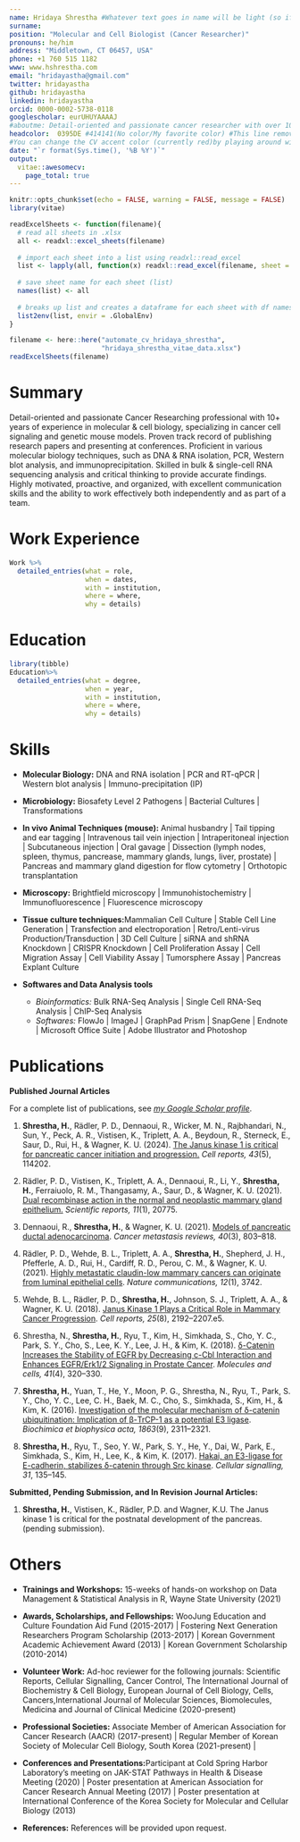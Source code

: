 ```yaml
---
name: Hridaya Shrestha #Whatever text goes in name will be light (so if you don't want your last name to be bold, put your full name here). Whatever text goes in surname will be bold (so if you want your name to be bold, put your full name as surname).
surname:
position: "Molecular and Cell Biologist (Cancer Researcher)"
pronouns: he/him
address: "Middletown, CT 06457, USA"
phone: +1 760 515 1182
www: www.hshrestha.com
email: "hridayastha@gmail.com"
twitter: hridayastha
github: hridayastha
linkedin: hridayastha
orcid: 0000-0002-5738-0118
googlescholar: eurUHUYAAAAJ
#aboutme: Detail-oriented and passionate cancer researcher with over 10 years of experience in molecular and cell biology. Adaptive team player with in-depth knowledge of cancer cell signaling and genetic mouse models.
headcolor:  0395DE #414141(No color/My favorite color) #This line removes the accent color altogether.
#You can change the CV accent color (currently red)by playing around with the awesome-cv.cls document where colors are defined (look from line 122).
date: "`r format(Sys.time(), '%B %Y')`"
output:
  vitae::awesomecv:
    page_total: true
---
```


```r
knitr::opts_chunk$set(echo = FALSE, warning = FALSE, message = FALSE)
library(vitae)
```

```r
readExcelSheets <- function(filename){
  # read all sheets in .xlsx 
  all <- readxl::excel_sheets(filename)
  
  # import each sheet into a list using readxl::read_excel
  list <- lapply(all, function(x) readxl::read_excel(filename, sheet = x))
  
  # save sheet name for each sheet (list)
  names(list) <- all
  
  # breaks up list and creates a dataframe for each sheet with df names matching sheet names
  list2env(list, envir = .GlobalEnv)
}
```

```r
filename <- here::here("automate_cv_hridaya_shrestha", 
                       "hridaya_shrestha_vitae_data.xlsx")
readExcelSheets(filename)
```

# Summary

\paragraphstyle

Detail-oriented and passionate Cancer Researching professional with 10+ years of experience in molecular & cell biology, specializing in cancer cell signaling and genetic mouse models. Proven track record of publishing research papers and presenting at conferences. Proficient in various molecular biology techniques, such as DNA & RNA isolation, PCR, Western blot analysis, and immunoprecipitation. Skilled in bulk & single-cell RNA sequencing analysis and critical thinking to provide accurate findings. Highly motivated, proactive, and organized, with excellent communication skills and the ability to work effectively both independently and as part of a team.

\normalfont

# Work Experience

```r
Work %>% 
  detailed_entries(what = role,
                   when = dates,
                   with = institution,
                   where = where,
                   why = details)
```

# Education

```r
library(tibble)
Education%>% 
  detailed_entries(what = degree,
                   when = year,
                   with = institution,
                   where = where,
                   why = details)
```

# Skills

- **Molecular Biology:** DNA and RNA isolation | PCR and RT-qPCR | Western blot analysis | Immuno-precipitation (IP)

- **Microbiology:** Biosafety Level 2 Pathogens | Bacterial Cultures | Transformations

- **In vivo Animal Techniques (mouse):** Animal husbandry | Tail tipping and ear tagging | Intravenous tail vein injection | Intraperitoneal injection | Subcutaneous injection | Oral gavage | Dissection (lymph nodes, spleen, thymus, pancrease, mammary glands, lungs, liver, prostate) | Pancreas and mammary gland digestion for flow cytometry | Orthotopic transplantation

- **Microscopy:** Brightfield microscopy | Immunohistochemistry | Immunofluorescence | Fluorescence microscopy

- **Tissue culture techniques:**Mammalian Cell Culture | Stable Cell Line Generation | Transfection and electroporation | Retro/Lenti-virus Production/Transduction | 3D Cell Culture | siRNA and shRNA Knockdown | CRISPR Knockdown | Cell Proliferation Assay | Cell Migration Assay | Cell Viability Assay | Tumorsphere Assay | Pancreas Explant Culture

- **Softwares and Data Analysis tools** 
    - *Bioinformatics:* Bulk RNA-Seq Analysis | Single Cell RNA-Seq Analysis | ChIP-Seq Analysis
    - *Softwares:* FlowJo | ImageJ | GraphPad Prism | SnapGene | Endnote | Microsoft Office Suite | Adobe Illustrator and Photoshop
    
<!--- **Languages:** Nepali-Native speaker | English - Full professional proficiency | Korean - Limited working proficiency | Hindi - Limited working proficiency -->

# Publications

**Published Journal Articles**

For a complete list of publications, see [*my Google Scholar profile*](https://scholar.google.com/citations?user=eurUHUYAAAAJ&hl=en).

1. **Shrestha, H.**, Rädler, P. D., Dennaoui, R., Wicker, M. N., Rajbhandari, N., Sun, Y., Peck, A. R., Vistisen, K., Triplett, A. A., Beydoun, R., Sterneck, E., Saur, D., Rui, H., & Wagner, K. U. (2024). [The Janus kinase 1 is critical for pancreatic cancer initiation and progression.](https://doi.org/10.1016/j.celrep.2024.114202) *Cell reports, 43*(5), 114202.

1. Rädler, P. D., Vistisen, K., Triplett, A. A., Dennaoui, R., Li, Y., **Shrestha, H.**, Ferraiuolo, R. M., Thangasamy, A., Saur, D., & Wagner, K. U. (2021). [Dual recombinase action in the normal and neoplastic mammary gland epithelium.](https://doi.org/10.1038/s41598-021-00231-8) *Scientific reports, 11*(1), 20775. 

1. Dennaoui, R., **Shrestha, H.**, & Wagner, K. U. (2021). [Models of pancreatic ductal adenocarcinoma](https://doi.org/10.1007/s10555-021-09989-9). *Cancer metastasis reviews, 40*(3), 803–818.

1. Rädler, P. D., Wehde, B. L., Triplett, A. A., **Shrestha, H.**, Shepherd, J. H., Pfefferle, A. D., Rui, H., Cardiff, R. D., Perou, C. M., & Wagner, K. U. (2021). [Highly metastatic claudin-low mammary cancers can originate from luminal epithelial cells](https://doi.org/10.1038/s41467-021-23957-5). *Nature communications, 12*(1), 3742. 

<!--1. Sakamoto, K., Rädler, P. D., Wehde, B. L., Triplett, A. A., **Shrestha, H.**, Ferraiuolo, R. M., Amari, F., Coppola, V., Klinakis, A., Efstratiadis, A., & Wagner, K. U. (2020). [Efficient tissue-type specific expression of target genes in a tetracycline-controlled manner from the ubiquitously active Eef1a1 locus](https://doi.org/10.1038/s41598-019-57052-z). *Scientific reports, 10*(1), 207. -->

5. Wehde, B. L., Rädler, P. D., **Shrestha, H.**, Johnson, S. J., Triplett, A. A., & Wagner, K. U. (2018). [Janus Kinase 1 Plays a Critical Role in Mammary Cancer Progression](https://doi.org/10.1016/j.celrep.2018.10.063). *Cell reports, 25*(8), 2192–2207.e5. 

5. Shrestha, N., **Shrestha, H.**, Ryu, T., Kim, H., Simkhada, S., Cho, Y. C., Park, S. Y., Cho, S., Lee, K. Y., Lee, J. H., & Kim, K. (2018). [δ-Catenin Increases the Stability of EGFR by Decreasing c-Cbl Interaction and Enhances EGFR/Erk1/2 Signaling in Prostate Cancer](https://doi.org/10.14348/molcells.2018.2292). *Molecules and cells, 41*(4), 320–330.

5. **Shrestha, H.**, Yuan, T., He, Y., Moon, P. G., Shrestha, N., Ryu, T., Park, S. Y., Cho, Y. C., Lee, C. H., Baek, M. C., Cho, S., Simkhada, S., Kim, H., & Kim, K. (2016). [Investigation of the molecular mechanism of δ-catenin ubiquitination: Implication of β-TrCP-1 as a potential E3 ligase](https://doi.org/10.1016/j.bbamcr.2016.06.006). *Biochimica et biophysica acta, 1863*(9), 2311–2321.

5. **Shrestha, H.**, Ryu, T., Seo, Y. W., Park, S. Y., He, Y., Dai, W., Park, E., Simkhada, S., Kim, H., Lee, K., & Kim, K. (2017). [Hakai, an E3-ligase for E-cadherin, stabilizes δ-catenin through Src kinase](https://doi.org/10.1016/j.cellsig.2017.01.009). *Cellular signalling, 31*, 135–145.

<!--1. He, Y., Ryu, T., Shrestha, N., Yuan, T., Kim, H., **Shrestha, H.**, Cho, Y. C., Seo, Y. W., Song, W. K., & Kim, K. (2016). [Interaction of EGFR to δ-catenin leads to δ-catenin phosphorylation and enhances EGFR signaling](https://doi.org/10.1038/srep21207). *Scientific reports, 6*, 21207. -->

**Submitted, Pending Submission, and In Revision Journal Articles:**

1. **Shrestha, H.**, Vistisen, K., Rädler, P.D. and Wagner, K.U. The Janus kinase 1 is critical for the postnatal development of the pancreas. (pending submission).

<!--1. Dennaoui, R., Rädler, P.D., Wicker, M.N., Vistisen, K., Ferraiuolo, R.M., Triplett, A.A., **Shrestha, H.**, Liner T.A., Manthey K.C., Rui, H., Cardiff R.D., Gunn T.M., Perou C.M. and Wagner K.U. Overexpression of TSG101 causes cellular plasticity and development of adenosquamous mammary carcinoma. *PNAS* (submitted) -->

# Others
\paragraphstyle
- **Trainings and Workshops:** 15-weeks of hands-on workshop on Data Management & Statistical Analysis in R, Wayne State University (2021)

- **Awards, Scholarships, and Fellowships:** WooJung Education and Culture Foundation Aid Fund (2015-2017) | Fostering Next Generation Researchers Program Scholarship (2013-2017) | Korean Government Academic Achievement Award (2013) | Korean Government Scholarship (2010-2014)

- **Volunteer Work:** Ad-hoc reviewer for the following journals: Scientific Reports, Cellular Signalling, Cancer Control, The International Journal of Biochemistry & Cell Biology, European Journal of Cell Biology, Cells, Cancers,International Journal of Molecular Sciences, Biomolecules, Medicina and Journal of Clinical Medicine (2020-present)

- **Professional Societies:** Associate Member of American Association for Cancer Research (AACR) (2017-present) | Regular Member of Korean Society of Molecular Cell Biology, South Korea (2021-present) | <!--Full Member of Graduate Pharmacists' Associaton of Nepal (2009-present) -->

- **Conferences and Presentations:**Participant at Cold Spring Harbor Laboratory's meeting on JAK-STAT Pathways in Health & Disease Meeting (2020) | Poster presentation at American Association for Cancer Research Annual Meeting (2017) | Poster presentation at International Conference of
the Korea Society for Molecular and Cellular Biology (2013)

- **References:** References will be provided upon request.